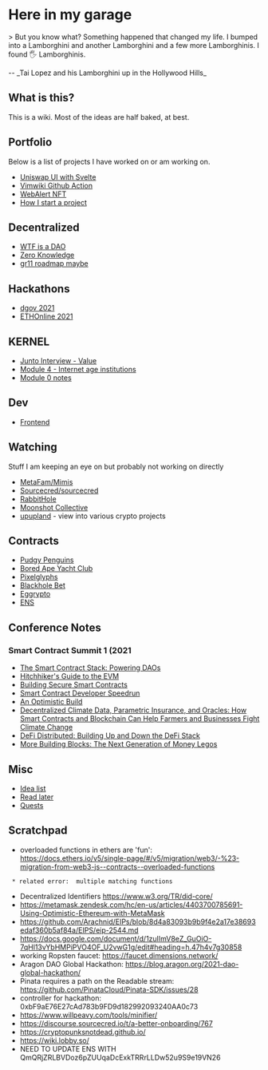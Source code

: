= Here in my garage =

{{{class="lambo"
                          `,*soozc\?^;~,'-````````                              
             '::_,  `';cwgQ@@@@@@@@@@@@@QQ#RKPaFv/?;:,'.-```                    
            `|DQN&wRQ@@@@@@@@@@@@@@@@@@@@@@@@@@@@@@@@@QQgKv;,*Lv/r^;,,.         
        `_:_:::>cuPDQ@@@@@@@@@@@@@@@@@@@@@@@@@@@@@@@@@@@@@O;;.`,sQQ8Od&i;?L^:,` 
      ';rrr\*rr^^^;;;;|xebNQQ@@@@@@@@@@@@@@@@@@@@@@@@@@@@@D;;````iQ@@Q9wo;:|ve* 
    `_:';\lc|||||??=r^;;:::::_:;>\7xuoUDNQQQQQQQQQQQ@@@@@@D:~_```?EUXPkj^:~,'.  
   `:/-';,;ziL//\|>r^^^^;;;;;;;;;;;;;;;;;:::::::::;;;;^^>?>,'`,`,@NB#gH}r:,,,,' 
   r=sr~;|vcsJvL\|?**=>>rrr>**=>>>>>>>rr^^^^^^rrr**?||||??*r^:~:mg'':\SQ@N^,,|x 
  :oucLc(vl?]Sjuu}v/\/\||////\\\\\|||||????|Li(\zsz{zL{/\|>^;:ug^;*zFjQ@@@Q;?M@ 
  e#@@QRhSzvvvvvvsut7/7lzvl|(juF{z7lllL/icljou\ ?|>;?/|*r;;;;jK@el\i]R@@@@@Sq#a 
 ~gN@@@@@@@Q#HkaFzzvccvvvvLvJx]fjSoS2]ivvzzz{z;:vej\?>r^;;;;JKDQZzJjP@@@@@#{#N; 
 (N#bQ@@@@@@@@@@@@QQgd9hmZoyjuFF]}xzvvvvvvv(l((vi\||\/Lii?;|MRODf]jmB@@@@Q]PUH' 
.:vSeHQ@@QQQ@@@@@@@@@@@@@@@@@@@QQ@QQQQQQQQQQQBBB#Hotzv7lvcLkQbOo(l/iXQ@QMh9qmu  
  .:vKNNNQQQQ@@@@@@@@@@@@@@@@@@@@@@@@@@@@@@@@@@@@@QPvvJfL?uMMsZ\;:^i{jjZZRQR8;  
`rXNQ@@@@@@@@@QQQQQQOgQ@@@@@@@@@@@R9&Q@QQQQ@@@QWODNQ9oz\LoBReZj}]jujjuf2k8WO{`  
  `:|{eO#Q@@@@@@@@@@@@@@@@QQQQQQQQQNa}e6ORMNNk]Li29mjvzsxRQ6XMSZqOHM#Q@@QBb]:   
          .~;?vfZ6HNQQ@@@@@@@@@@@@@@@@QQBNgRHOq6PmmmmXE6qHBUKfQQ#6u\^:'`        
                       `',;^|it2wqR#Q@@@@@@@@@@@@@@@@@@@@@@Nvz"                 
                                      `-,:;*/zjekORbUejz|;'                     
}}}

> But you know what? Something happened that changed my life. I bumped into a Lamborghini and another Lamborghini and a few more Lamborghinis. I found 🖐️ Lamborghinis.

-- _Tai Lopez and his Lamborghini up in the Hollywood Hills_

== What is this? ==

This is a wiki. Most of the ideas are half baked, at best.

== Portfolio ==

Below is a list of projects I have worked on or am working on.

* [[Uniswap UI with Svelte]]
* [[Vimwiki Github Action]]
* [[WebAlert NFT]]
* [[How I start a project]]

== Decentralized ==

* [[WTF is a DAO]]
* [[Zero Knowledge]]
* [[gr11 roadmap maybe]]

== Hackathons ==

* [[dgov 2021]]
* [[ETHOnline 2021]]

== KERNEL ==

* [[Junto Interview - Value]]
* [[Module 4 - Internet age institutions]]
* [[Module 0 notes]]

== Dev ==

* [[Frontend]]

== Watching ==

Stuff I am keeping an eye on but probably not working on directly

* [[MetaFam/Mimis]]
* [[Sourcecred/sourcecred]]
* [[RabbitHole]]
* [[Moonshot Collective]]
* [[https://www.upupland.xyz/|upupland]] - view into various crypto projects

== Contracts ==

* [[Pudgy Penguins]]
* [[Bored Ape Yacht Club]]
* [[Pixelglyphs]]
* [[Blackhole Bet]]
* [[Eggrypto]]
* [[ENS]]

== Conference Notes ==

=== Smart Contract Summit 1 (2021 ===

* [[conference/smartconsummit1/The Smart Contract Stack: Powering DAOs|The Smart Contract Stack: Powering DAOs]]
* [[conference/smartconsummit1/Hitchhiker's Guide to the EVM|Hitchhiker's Guide to the EVM]]
* [[conference/smartconsummit1/Building Secure Smart Contracts|Building Secure Smart Contracts]]
* [[conference/smartconsummit1/Smart Contract Developer Speedrun|Smart Contract Developer Speedrun]]
* [[conference/smartconsummit1/An Optimistic Build|An Optimistic Build]]
* [[conference/smartconsummit1/Decentralized Climate Data, Parametric Insurance, and Oracles: How Smart Contracts and Blockchain Can Help Farmers and Businesses Fight Climate Change|Decentralized Climate Data, Parametric Insurance, and Oracles: How Smart Contracts and Blockchain Can Help Farmers and Businesses Fight Climate Change]]
* [[conference/smartconsummit1/DeFi Distributed: Building Up and Down the DeFi Stack|DeFi Distributed: Building Up and Down the DeFi Stack]]
* [[conference/smartconsummit1/More Building Blocks: The Next Generation of Money Legos|More Building Blocks: The Next Generation of Money Legos]]

== Misc ==

* [[Idea list]]
* [[Read later]]
* [[Quests]]

== Scratchpad ==

* overloaded functions in ethers are 'fun': https://docs.ethers.io/v5/single-page/#/v5/migration/web3/-%23-migration-from-web3-js--contracts--overloaded-functions
  * related error:  multiple matching functions
* Decentralized Identifiers https://www.w3.org/TR/did-core/
* https://metamask.zendesk.com/hc/en-us/articles/4403700785691-Using-Optimistic-Ethereum-with-MetaMask
* https://github.com/Arachnid/EIPs/blob/8d4a83093b9b9f4e2a17e38693edaf360b5af84a/EIPS/eip-2544.md
* https://docs.google.com/document/d/1zulImV8eZ_GuOiO-7qHl13vYbHMPiPVO4OF_U2vwG1g/edit#heading=h.47h4v7g30858
* working Ropsten faucet: https://faucet.dimensions.network/
* Aragon DAO Global Hackathon: https://blog.aragon.org/2021-dao-global-hackathon/
* Pinata requires a path on the Readable stream: https://github.com/PinataCloud/Pinata-SDK/issues/28
* controller for hackathon: 0xbF9aE76E27cAd783b9FD9d182992093240AA0c73
* https://www.willpeavy.com/tools/minifier/
* https://discourse.sourcecred.io/t/a-better-onboarding/767
* https://cryptopunksnotdead.github.io/
* https://wiki.lobby.so/
* NEED TO UPDATE ENS WITH QmQRjZRLBVDoz6pZUUqaDcExkTRRrLLDw52u9S9e19VN26
